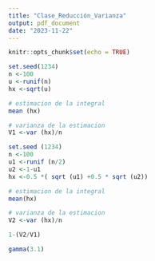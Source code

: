 ```yaml
---
title: "Clase_Reducción_Varianza"
output: pdf_document
date: "2023-11-22"
---
```


```r
knitr::opts_chunk$set(echo = TRUE)
```



```r

set.seed(1234)
n <-100
u <-runif(n)
hx <-sqrt(u)

# estimacion de la integral
mean (hx)

# varianza de la estimacion
V1 <-var (hx)/n

set.seed (1234)
n <-100
u1 <-runif (n/2)
u2 <-1-u1
hx <-0.5 *( sqrt (u1) +0.5 * sqrt (u2))

# estimacion de la integral
mean(hx)

# varianza de la estimacion
V2 <-var (hx)/n

1-(V2/V1)

gamma(3.1)
```
